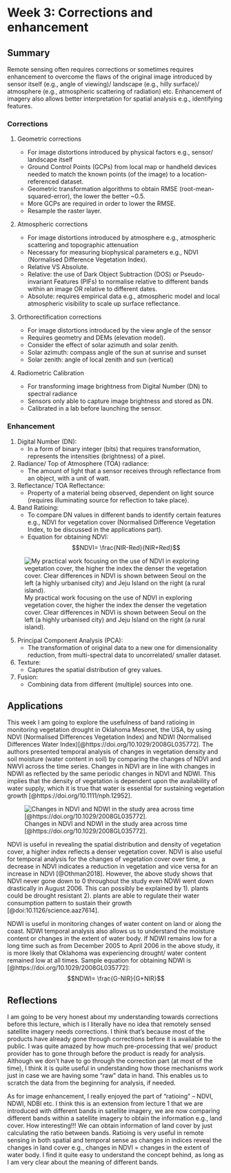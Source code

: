 # Week 3: Corrections and enhancement

## Summary

Remote sensing often requires corrections or sometimes requires enhancement to overcome the flaws of the original image introduced by sensor itself (e.g., angle of viewing)/ landscape (e.g., hilly surface)/ atmosphere (e.g., atmospheric scattering of radiation) etc. Enhancement of imagery also allows better interpretation for spatial analysis e.g., identifying features.

### Corrections

1.  Geometric corrections

    -   For image distortions introduced by physical factors e.g., sensor/ landscape itself
    -   Ground Control Points (GCPs) from local map or handheld devices needed to match the known points (of the image) to a location-referenced dataset.
    -   Geometric transformation algorithms to obtain RMSE (root-mean-squared-error), the lower the better \~0.5.
    -   More GCPs are required in order to lower the RMSE.
    -   Resample the raster layer.

2.  Atmospheric corrections

    -   For image distortions introduced by atmosphere e.g., atmospheric scattering and topographic attenuation
    -   Necessary for measuring biophysical parameters e.g., NDVI (Normalised Difference Vegetation Index).
    -   Relative VS Absolute.
    -   Relative: the use of Dark Object Subtraction (DOS) or Pseudo-invariant Features (PIFs) to normalise relative to different bands within an image OR relative to different dates.
    -   Absolute: requires empirical data e.g., atmospheric model and local atmospheric visibility to scale up surface reflectance.

3.  Orthorectification corrections

    -   For image distortions introduced by the view angle of the sensor
    -   Requires geometry and DEMs (elevation model).
    -   Consider the effect of solar azimuth and solar zenith.
    -   Solar azimuth: compass angle of the sun at sunrise and sunset
    -   Solar zenith: angle of local zenith and sun (vertical)

4.  Radiometric Calibration

    -   For transforming image brightness from Digital Number (DN) to spectral radiance
    -   Sensors only able to capture image brightness and stored as DN.
    -   Calibrated in a lab before launching the sensor.

### Enhancement

1.  Digital Number (DN):
    -   In a form of binary integer (bits) that requires transformation, represents the intensities (brightness) of a pixel.
2.  Radiance/ Top of Atmosphere (TOA) radiance:
    -   The amount of light that a sensor receives through reflectance from an object, with a unit of watt.
3.  Reflectance/ TOA Reflectance:
    -   Property of a material being observed, dependent on light source (requires illuminating source for reflection to take place).
4.  Band Ratioing:
    -   To compare DN values in different bands to identify certain features e.g., NDVI for vegetation cover (Normalised Difference Vegetation Index, to be discussed in the applications part).
    -   Equation for obtaining NDVI: $$NDVI= \frac{NIR-Red}{NIR+Red}$$

![My practical work focusing on the use of NDVI in exploring vegetation cover, the higher the index the denser the vegetation cover. Clear differences in NDVI is shown between Seoul on the left (a highly urbanised city) and Jeju Island on the right (a rural island).](images/NDVI.jpg){fig-align="center"}

5.  Principal Component Analysis (PCA):
    -   The transformation of original data to a new one for dimensionality reduction, from multi-spectral data to uncorrelated/ smaller dataset.
6.  Texture:
    -   Captures the spatial distribution of grey values.
7.  Fusion:
    -   Combining data from different (multiple) sources into one.

## Applications

This week I am going to explore the usefulness of band ratioing in monitoring vegetation drought in Oklahoma Mesonet, the USA, by using NDVI (Normalised Differences Vegetation Index) and NDWI (Normalised Differences Water Index)[@https://doi.org/10.1029/2008GL035772]. The authors presented temporal analysis of changes in vegetation density and soil moisture (water content in soil) by comparing the changes of NDVI and NWVI across the time series. Changes in NDVI are in line with changes in NDWI as reflected by the same periodic changes in NDVI and NDWI. This implies that the density of vegetation is dependent upon the availability of water supply, which it is true that water is essential for sustaining vegetation growth [@https://doi.org/10.1111/nph.12952].

![Changes in NDVI and NDWI in the study area across time [@https://doi.org/10.1029/2008GL035772].](images/NDVINDWI.png){fig-align="center"}

NDVI is useful in revealing the spatial distribution and density of vegetation cover, a higher index reflects a denser vegetation cover. NDVI is also useful for temporal analysis for the changes of vegetation cover over time, a decrease in NDVI indicates a reduction in vegetation and vice versa for an increase in NDVI [@Othman2018]. However, the above study shows that NDVI never gone down to 0 throughout the study even NDWI went down drastically in August 2006. This can possibly be explained by 1). plants could be drought resistant 2). plants are able to regulate their water consumption pattern to sustain their growth [@doi:10.1126/science.aaz7614].

NDWI is useful in monitoring changes of water content on land or along the coast. NDWI temporal analysis also allows us to understand the moisture content or changes in the extent of water body. If NDWI remains low for a long time such as from December 2005 to April 2006 in the above study, it is more likely that Oklahoma was experiencing drought/ water content remained low at all times. Sample equation for obtaining NDWI is [@https://doi.org/10.1029/2008GL035772]: $$NDWI= \frac{G-NIR}{G+NIR}$$

## Reflections

I am going to be very honest about my understanding towards corrections before this lecture, which is I literally have no idea that remotely sensed satellite imagery needs corrections. I think that's because most of the products have already gone through corrections before it is available to the public. I was quite amazed by how much pre-processing that we/ product provider has to gone through before the product is ready for analysis. Although we don't have to go through the correction part (at most of the time), I think it is quite useful in understanding how those mechanisms work just in case we are having some "raw" data in hand. This enables us to scratch the data from the beginning for analysis, if needed.

As for image enhancement, I really enjoyed the part of "ratioing" -- NDVI, NDWI, NDBI etc. I think this is an extension from lecture 1 that we are introduced with different bands in satellite imagery, we are now comparing different bands within a satellite imagery to obtain the information e.g., land cover. How interesting!!! We can obtain information of land cover by just calculating the ratio between bands. Ratioing is very useful in remote sensing in both spatial and temporal sense as changes in indices reveal the changes in land cover e.g., changes in NDVI = changes in the extent of water body. I find it quite easy to understand the concept behind, as long as I am very clear about the meaning of different bands.
